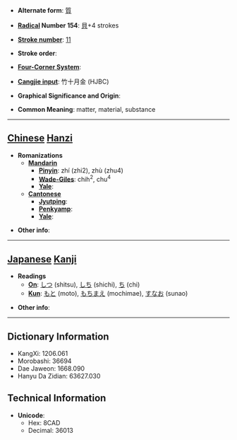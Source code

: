 * '''Alternate form''': [[質]]

* '''[[Wiktionary:Chinese radical index| Radical]] Number 154''': [[Wiktionary:Chinese radical index 貝|貝]]+4 strokes

* '''[[Wiktionary:Chinese total strokes index|Stroke number]]''': [[Wiktionary:Chinese total strokes index 11|11]]

* '''Stroke order''': 

* '''[[Wiktionary:Chinese four corner index|Four-Corner System]]''': 

* '''[[Wiktionary:Chinese Cangjie index|Cangjie input]]''': 竹十月金 (HJBC)

* '''Graphical Significance and Origin''': 

* '''Common Meaning''': matter, material, substance

----

== [[Chinese]] [[Hanzi]] ==

* '''Romanizations'''
** '''[[Mandarin]]'''
*** '''[[Pinyin]]''': zhí (zhi2), zhù (zhu4)
*** '''[[Wade-Giles]]''': chih<sup>2</sup>, chu<sup>4</sup>
*** '''[[Yale]]''': 
** '''[[Cantonese]]'''
*** '''[[Jyutping]]''':
*** '''[[Penkyamp]]''': 
*** '''[[Yale]]''': 

* '''Other info''': 

----

== [[Japanese]] [[Kanji]] ==

* '''Readings'''
** '''[[On]]''': [[しつ]] (shitsu), [[しち]] (shichi), [[ち]] (chi)
** '''[[Kun]]''': [[もと]] (moto), [[もちまえ]] (mochimae), [[すなお]] (sunao)

* '''Other info''':  

----

== Dictionary Information ==

* KangXi: 1206.061
* Morobashi: 36694
* Dae Jaweon: 1668.090
* Hanyu Da Zidian: 63627.030

== Technical Information ==

* '''Unicode''':
** Hex: 8CAD
** Decimal: 36013